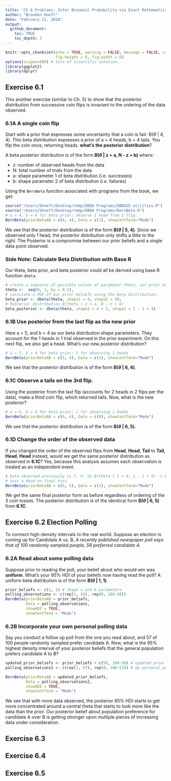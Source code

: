 ```yaml
---
title: 'Ch 6 Problems: Infer Binomial Probability via Exact Mathematical Analysis'
author: "Brandon Hoeft"
date: "February 11, 2018"
output:
  github_document:
    toc: TRUE
    toc_depth: 3
---
```


```r
knitr::opts_chunk$set(echo = TRUE, warning = FALSE, message = FALSE, comment = "",
                      fig.height = 6, fig.width = 6)
options(scipen=999) # turn of scientific notation.
library(ggplot2)
library(dplyr)
```

## Exercise 6.1 

This another exercise (similar to Ch. 5) to show that the posterior distribution from successive coin flips is invariant to the ordering of the data observed. 

### 6.1A A single coin flip

Start with a prior that expresses some uncertainty that a coin is fair: B($\theta$ | 4, 4). This beta distribution expresses a prior of a = 4 heads, b = 4 tails. You flip the coin once, returning heads. **what's the posterior distribution**?

A beta posterior distribution is of the form **B($\theta$ | z + a, N - z + b)** where:
  
* z: number of observed heads from the data
* N: total number of trials from the data
* a: shape parameter 1 of beta distribution (i.e. successes)
* b: shape parameter 2 of beta distribution (i.e. failures)
 
Using the `BernBeta` function associated with programs from the book, we get:

``` r
source("/Users/bhoeft/Desktop/temp/DBDA Programs/DBDA2E-utilities.R")
source("/Users/bhoeft/Desktop/temp/DBDA Programs/BernBeta.R")
# a = 4, b = 4 for beta prior; observe 1 head from 1 flip. 
BernBeta(priorBetaAB = c(4, 4), Data = c(1), showCentTend="Mode")
```

We see that the posterior distribution is of the form **B($\theta$ | 5, 4)**. Since we observed only 1 head, the posterior distribution only shifts a little to the right. The Posterior is a compromise between our prior beliefs and a single data point observed.

### Side Note: Calculate Beta Distribution with Base R

Our theta, beta prior, and beta posterior could all be derived using base R function `dbeta`.

``` r
# create a sequence of possible values of parameter theta, our prior beliefs. 
theta <-  seq(0, 1, by = 0.1),
# calculate a PDF of our prior beliefs using the beta distribution. 
beta_prior <- dbeta(theta, shape1 = 4, shape2 = 4),
# Posterior distribution B(theta | z + a, N - z + b)
beta_posterior <- dbeta(theta, shape1 = 4 + 1, shape2 = 1 - 1 + 4)
```

### 6.1B Use posterior from the last flip as the new prior 

Here a = 5, and b = 4 as our beta distribution shape parameters. They account for the 1 heads in 1 trial observed in the prior experiment. On this next flip, we also get a head. What's our new posterior distribution?

``` r
# a = 5, b = 4 for beta prior; 1 for observing 1 heads
BernBeta(priorBetaAB = c(5, 4), Data = c(1), showCentTend="Mode")
```
We see that the posterior distribution is of the form **B($\theta$ | 6, 4)**.

### 6.1C Observe a tails on the 3rd flip.

Using the posterior from the last flip (accounts for 2 heads in 2 flips per the data), make a third coin flip, which returned tails. Now, what is the new posterior?

``` r
# a = 6, b = 4 for beta prior; 1 for observing 1 heads
BernBeta(priorBetaAB = c(6, 4), Data = c(0), showCentTend="Mode")
```

We see that the posterior distribution is of the form **B($\theta$ | 6, 5)**.

### 6.1D Change the order of the observed data

If you changed the order of the observed flips from **Head**, **Head**, **Tail** to **Tail**, **Head**, **Head** instead, would we get the same posterior distribution as observed in **6.1C**? Yes, because this analysis assumes  each observation is treated as an independent event. 

``` r
# Data observed previously is T, H. So B(theta | 1 + 4, 2 - 1 + 4) -> B(theta | 5, 5) is new prior
# toss a Head on final toss
BernBeta(priorBetaAB = c(5, 5), Data = c(1), showCentTend="Mode")
```

We get the same final posterior form as before regardless of ordering of the 3 coin tosses.  The posterior distribution is of the identical form **B($\theta$ | 6, 5)** from **6.1C**.

## Exercise 6.2 Election Polling

To connect high-density intervals to the real world. Suppose an election is coming up for Candidate A vs. B. *A recently published newspaper poll says that of 100 randomly sampled people, 58 preferred candidate A*. 

### 6.2A Read about some polling data

Suppose prior to reading the poll, your belief about who would win was **uniform**. What's your 95% HDI of your beliefs now having read the poll? A uniform beta distribution is of the form **B($\theta$ | 1, 1)**

``` r
prior_beliefs <- c(1, 1) # shape a and b parameters.
polling_observations <- c(rep(1, 58), rep(0, 100-58))
BernBeta(priorBetaAB = prior_beliefs,
         Data = polling_observations,
         showHDI = TRUE,
         showCentTend = "Mode")
```

### 6.2B Incorporate your own personal polling data

Say you conduct a follow up poll from the one you read about, and 57 of 100 people randomly sampled prefer candidate A. Now, what is the 95% highest density interval of your posterior beliefs that the general population prefers candidate A to B?

``` r
updated_prior_beliefs <- prior_beliefs + c(58, 100-58) # updated prior shape a and b parameters.
polling_observations2 <- c(rep(1, 57), rep(0, 100-57)) # my personal poll

BernBeta(priorBetaAB = updated_prior_beliefs,
         Data = polling_observations2,
         showHDI = TRUE,
         showCentTend = "Mode")
```

We see that with more data observed, the posterior 95% HDI starts to get more concentrated around a central theta that starts to look more like the data than the prior. Our posterior belief about population preference for candidate A over B is getting stronger upon multiple pieces of increasing data under consideration. 

## Exercise 6.3 

## Exercise 6.4

## Exercise 6.5
